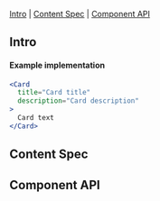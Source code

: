 
<Meta of={CardStories} />

<Title>Card</Title>

[Intro](#Intro) | [Content Spec](#ContentSpec) | [Component API](#ComponentAPI)

## Intro <a id="Intro" />

<Canvas of={CardStories.Default} sourceState="none"/>

#### Example implementation
```jsx
<Card
  title="Card title"
  description="Card description"
>
  Card text
</Card>
```

## Content Spec <a id="ContentSpec" />
<Figma showLink height="100%" url="https://www.figma.com/file/9FDwjR8lYvincseDkKypC4/Component-Documentations?type=design&node-id=749-56931&mode=dev" />

## Component API <a id="ComponentAPI" />

<ArgsTable />


